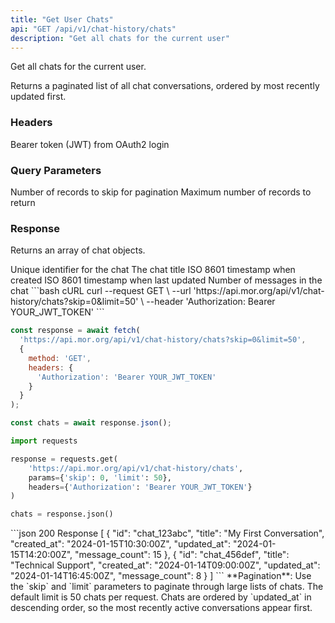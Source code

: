 ```yaml
---
title: "Get User Chats"
api: "GET /api/v1/chat-history/chats"
description: "Get all chats for the current user"
---
```


Get all chats for the current user.

Returns a paginated list of all chat conversations, ordered by most recently updated first.

### Headers

<ParamField header="Authorization" type="string" required>
  Bearer token (JWT) from OAuth2 login
</ParamField>

### Query Parameters

<ParamField query="skip" type="integer" default={0}>
  Number of records to skip for pagination
</ParamField>

<ParamField query="limit" type="integer" default={50}>
  Maximum number of records to return
</ParamField>

### Response

Returns an array of chat objects.

<ResponseField name="id" type="string">
  Unique identifier for the chat
</ResponseField>

<ResponseField name="title" type="string">
  The chat title
</ResponseField>

<ResponseField name="created_at" type="string">
  ISO 8601 timestamp when created
</ResponseField>

<ResponseField name="updated_at" type="string">
  ISO 8601 timestamp when last updated
</ResponseField>

<ResponseField name="message_count" type="integer">
  Number of messages in the chat
</ResponseField>

<RequestExample>
```bash cURL
curl --request GET \
  --url 'https://api.mor.org/api/v1/chat-history/chats?skip=0&limit=50' \
  --header 'Authorization: Bearer YOUR_JWT_TOKEN'
```

```javascript JavaScript
const response = await fetch(
  'https://api.mor.org/api/v1/chat-history/chats?skip=0&limit=50',
  {
    method: 'GET',
    headers: {
      'Authorization': 'Bearer YOUR_JWT_TOKEN'
    }
  }
);

const chats = await response.json();
```

```python Python
import requests

response = requests.get(
    'https://api.mor.org/api/v1/chat-history/chats',
    params={'skip': 0, 'limit': 50},
    headers={'Authorization': 'Bearer YOUR_JWT_TOKEN'}
)

chats = response.json()
```
</RequestExample>

<ResponseExample>
```json 200 Response
[
  {
    "id": "chat_123abc",
    "title": "My First Conversation",
    "created_at": "2024-01-15T10:30:00Z",
    "updated_at": "2024-01-15T14:20:00Z",
    "message_count": 15
  },
  {
    "id": "chat_456def",
    "title": "Technical Support",
    "created_at": "2024-01-14T09:00:00Z",
    "updated_at": "2024-01-14T16:45:00Z",
    "message_count": 8
  }
]
```
</ResponseExample>

<Info>
  **Pagination**: Use the `skip` and `limit` parameters to paginate through large lists of chats. The default limit is 50 chats per request.
</Info>

<Tip>
  Chats are ordered by `updated_at` in descending order, so the most recently active conversations appear first.
</Tip>

